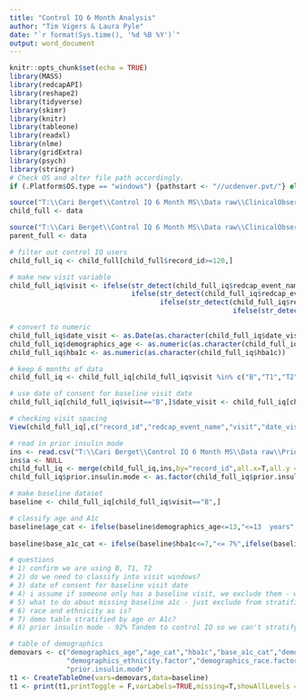 ```yaml
---
title: "Control IQ 6 Month Analysis"
author: "Tim Vigers & Laura Pyle"
date: "`r format(Sys.time(), '%d %B %Y')`"
output: word_document
---
```


```r
knitr::opts_chunk$set(echo = TRUE)
library(MASS)
library(redcapAPI)
library(reshape2)
library(tidyverse)
library(skimr)
library(knitr)
library(tableone)
library(readxl)
library(nlme)
library(gridExtra)
library(psych)
library(stringr)
# Check OS and alter file path accordingly.
if (.Platform$OS.type == "windows") {pathstart <- "//ucdenver.pvt/"} else if (.Platform$OS.type == "unix"){pathstart <- "/Volumes/"}
```

```r
source("T:\\Cari Berget\\Control IQ 6 Month MS\\Data raw\\ClinicalObservationC_R_2020-11-18_0959.r")
child_full <- data

source("T:\\Cari Berget\\Control IQ 6 Month MS\\Data raw\\ClinicalObservationP_R_2020-11-18_1005.r")
parent_full <- data

# filter out control IQ users
child_full_iq <- child_full[child_full$record_id>=120,]

# make new visit variable
child_full_iq$visit <- ifelse(str_detect(child_full_iq$redcap_event_name,"baseline"),"B",
                              ifelse(str_detect(child_full_iq$redcap_event_name,"1_arm"),"T1",
                                     ifelse(str_detect(child_full_iq$redcap_event_name,"2_arm"),"T2",
                                                       ifelse(str_detect(child_full_iq$redcap_event_name,"3_arm"),"T3",NA))))

# convert to numeric 
child_full_iq$date_visit <- as.Date(as.character(child_full_iq$date_visit),format="%Y-%m-%d")
child_full_iq$demographics_age <- as.numeric(as.character(child_full_iq$demographics_age))
child_full_iq$hba1c <- as.numeric(as.character(child_full_iq$hba1c))

# keep 6 months of data
child_full_iq <- child_full_iq[child_full_iq$visit %in% c("B","T1","T2"),]

# use date of consent for baseline visit date
child_full_iq[child_full_iq$visit=="B",]$date_visit <- child_full_iq[child_full_iq$visit=="B",]$demographics_consent

# checking visit spacing
View(child_full_iq[,c("record_id","redcap_event_name","visit","date_visit")])

# read in prior insulin mode
ins <- read.csv("T:\\Cari Berget\\Control IQ 6 Month MS\\Data raw\\Prior_insulin_mode_11-16-2020.csv")
ins$a <- NULL
child_full_iq <- merge(child_full_iq,ins,by="record_id",all.x=T,all.y = F)
child_full_iq$prior.insulin.mode <- as.factor(child_full_iq$prior.insulin.mode)

# make baseline dataset
baseline <- child_full_iq[child_full_iq$visit=="B",]

# classify age and A1c
baseline$age_cat <- ifelse(baseline$demographics_age<=13,"<=13  years",ifelse(baseline$demographics_age<=17,
                                                                              "14-17 years","18+ years"))
baseline$base_a1c_cat <- ifelse(baseline$hba1c<=7,"<= 7%",ifelse(baseline$hba1c<=9,">7% and <9%",">= 9%"))

# questions 
# 1) confirm we are using B, T1, T2
# 2) do we need to classify into visit windows?
# 3) date of consent for baseline visit date
# 4) i assume if someone only has a baseline visit, we exclude them - what about "never trained"
# 5) what to do about missing baseline a1c - just exclude from stratified analysis?
# 6) race and ethnicity as is?
# 7) demo table stratified by age or A1c?
# 8) prior insulin mode - 92% Tandem to control IQ so we can't stratify


```

```r
# table of demographics
demovars <- c("demographics_age","age_cat","hba1c","base_a1c_cat","demographics_sex.factor",
              "demographics_ethnicity.factor","demographics_race.factor","demographics_insurance.factor",
              "prior.insulin.mode")
t1 <- CreateTableOne(vars=demovars,data=baseline)
t1 <- print(t1,printToggle = F,varLabels=TRUE,missing=T,showAllLevels = T,nonnorm=c("hba1c","demographics_age"))

```
